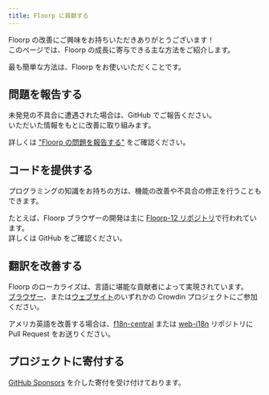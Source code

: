 ```yaml
---
title: Floorp に貢献する
---
```



Floorp の改善にご興味をお持ちいただきありがとうございます！\
このページでは、Floorp の成長に寄与できる主な方法をご紹介します。

最も簡単な方法は、Floorp をお使いいただくことです。

## 問題を報告する

未発見の不具合に遭遇された場合は、GitHub でご報告ください。\
いただいた情報をもとに改善に取り組みます。

詳しくは ["Floorp の問題を報告する"](/docs/other/issue-checklist) をご確認ください。

## コードを提供する

プログラミングの知識をお持ちの方は、機能の改善や不具合の修正を行うこともできます。

たとえば、Floorp ブラウザーの開発は主に [Floorp-12 リポジトリ](https://github.com/Floorp-Projects/Floorp-12)で行われています。\
詳しくは GitHub をご確認ください。

## 翻訳を改善する

Floorp のローカライズは、言語に堪能な貢献者によって実現されています。\
[ブラウザー](https://ja.crowdin.com/project/floorp-browser)、または[ウェブサイト](https://ja.crowdin.com/project/floorp-web)のいずれかの Crowdin プロジェクトにご参加ください。

アメリカ英語を改善する場合は、[f18n-central](https://github.com/Floorp-Projects/f18n-central) または [web-i18n](https://github.com/Floorp-Projects/web-i18n) リポジトリに Pull Request をお送りください。

## プロジェクトに寄付する

[GitHub Sponsors](https://github.com/sponsors/Ablaze-MIRAI) を介した寄付を受け付けております。

<Support />
